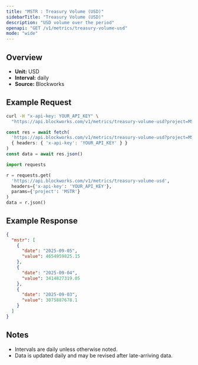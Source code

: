 ```yaml
---
title: "MSTR : Treasury Volume (USD)"
sidebarTitle: "Treasury Volume (USD)"
description: "USD volume over the period"
openapi: "GET /v1/metrics/treasury-volume-usd"
mode: "wide"
---
```


## Overview

- **Unit:** USD
- **Interval:** daily
- **Source:** Blockworks

## Example Request

<CodeGroup>

```bash cURL
curl -H "x-api-key: YOUR_API_KEY" \
  "https://api.blockworks.com/v1/metrics/treasury-volume-usd?project=MSTR"
```

```typescript TypeScript
const res = await fetch(
  'https://api.blockworks.com/v1/metrics/treasury-volume-usd?project=MSTR',
  { headers: { 'x-api-key': 'YOUR_API_KEY' } }
)
const data = await res.json()
```

```python Python
import requests

r = requests.get(
  'https://api.blockworks.com/v1/metrics/treasury-volume-usd',
  headers={'x-api-key': 'YOUR_API_KEY'},
  params={'project': 'MSTR'}
)
data = r.json()
```

</CodeGroup>

## Example Response

```json
{
  "mstr": [
    {
      "date": "2025-09-05",
      "value": 4654959825.15
    },
    {
      "date": "2025-09-04",
      "value": 3414827319.05
    },
    {
      "date": "2025-09-03",
      "value": 3075887678.1
    }
  ]
}
```

## Notes
- Intervals are daily unless otherwise noted.
- Data is updated daily and may be revised after late-arriving data.

